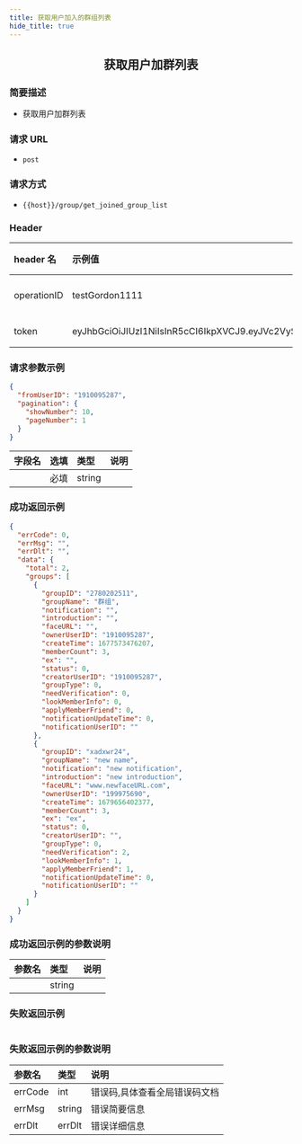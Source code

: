 ```yaml
---
title: 获取用户加入的群组列表
hide_title: true
---
```


<center>

## 获取用户加群列表

</center>

### 简要描述

- 获取用户加群列表

### 请求 URL

- `post`

### 请求方式

- `{{host}}/group/get_joined_group_list`

### Header

| header 名   | 示例值                                                                                                                                                                                                      | 选填 | 类型   | 说明                         |
| :---------- | :---------------------------------------------------------------------------------------------------------------------------------------------------------------------------------------------------------- | :--- | ------ | ---------------------------- |
| operationID | testGordon1111                                                                                                                                                                                              | 必填 | string | operationID 用于全局链路追踪 |
| token       | eyJhbGciOiJIUzI1NiIsInR5cCI6IkpXVCJ9.eyJVc2VySUQiOiJvcGVuSU0xMjM0NTYiLCJQbGF0Zm9ybUlEIjoxLCJleHAiOjE2OTU4MjE4MDUsIm5iZiI6MTY4ODA0NTUwNSwiaWF0IjoxNjg4MDQ1ODA1fQ.cY4ecn4qNO59uOkjLiJXSVg57INKOeeXxsNA2ABVFeg | 必填 | string | 管理员或者用户 token         |

### 请求参数示例

```json
{
  "fromUserID": "1910095287",
  "pagination": {
    "showNumber": 10,
    "pageNumber": 1
  }
}
```

| 字段名 | 选填 | 类型   | 说明 |
| :----- | :--- | :----- | ---- |
|        | 必填 | string |      |

### 成功返回示例

```json
{
  "errCode": 0,
  "errMsg": "",
  "errDlt": "",
  "data": {
    "total": 2,
    "groups": [
      {
        "groupID": "2780202511",
        "groupName": "群组",
        "notification": "",
        "introduction": "",
        "faceURL": "",
        "ownerUserID": "1910095287",
        "createTime": 1677573476207,
        "memberCount": 3,
        "ex": "",
        "status": 0,
        "creatorUserID": "1910095287",
        "groupType": 0,
        "needVerification": 0,
        "lookMemberInfo": 0,
        "applyMemberFriend": 0,
        "notificationUpdateTime": 0,
        "notificationUserID": ""
      },
      {
        "groupID": "xadxwr24",
        "groupName": "new name",
        "notification": "new notification",
        "introduction": "new introduction",
        "faceURL": "www.newfaceURL.com",
        "ownerUserID": "199975690",
        "createTime": 1679656402377,
        "memberCount": 3,
        "ex": "ex",
        "status": 0,
        "creatorUserID": "",
        "groupType": 0,
        "needVerification": 2,
        "lookMemberInfo": 1,
        "applyMemberFriend": 1,
        "notificationUpdateTime": 0,
        "notificationUserID": ""
      }
    ]
  }
}
```

### 成功返回示例的参数说明

| 参数名 | 类型   | 说明 |
| :----- | :----- | :--- |
|        | string |      |

### 失败返回示例

```json

```

### 失败返回示例的参数说明

| 参数名  | 类型   | 说明                          |
| :------ | :----- | :---------------------------- |
| errCode | int    | 错误码,具体查看全局错误码文档 |
| errMsg  | string | 错误简要信息                  |
| errDlt  | errDlt | 错误详细信息                  |
